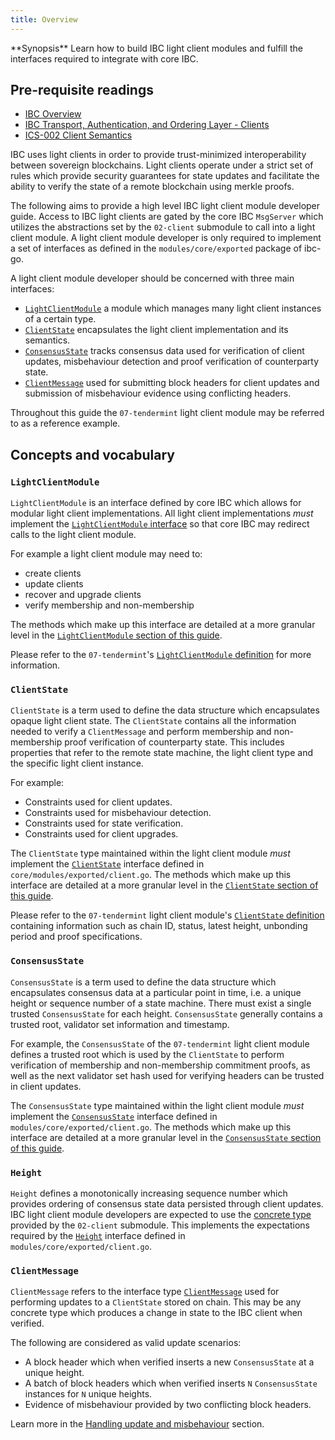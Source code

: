 ```yaml
---
title: Overview
---
```


<Note>
**Synopsis**
Learn how to build IBC light client modules and fulfill the interfaces required to integrate with core IBC.
</Note>

<Note>

## Pre-requisite readings

* [IBC Overview](/docs/ibc/next/ibc/overview.mdx)
* [IBC Transport, Authentication, and Ordering Layer - Clients](https://tutorials.cosmos.network/academy/3-ibc/4-clients.html)
* [ICS-002 Client Semantics](https://github.com/cosmos/ibc/tree/main/spec/core/ics-002-client-semantics)

</Note>

IBC uses light clients in order to provide trust-minimized interoperability between sovereign blockchains. Light clients operate under a strict set of rules which provide security guarantees for state updates and facilitate the ability to verify the state of a remote blockchain using merkle proofs.

The following aims to provide a high level IBC light client module developer guide. Access to IBC light clients are gated by the core IBC `MsgServer` which utilizes the abstractions set by the `02-client` submodule to call into a light client module. A light client module developer is only required to implement a set of interfaces as defined in the `modules/core/exported` package of ibc-go.

A light client module developer should be concerned with three main interfaces:

* [`LightClientModule`](#lightclientmodule) a module which manages many light client instances of a certain type.
* [`ClientState`](#clientstate) encapsulates the light client implementation and its semantics.
* [`ConsensusState`](#consensusstate) tracks consensus data used for verification of client updates, misbehaviour detection and proof verification of counterparty state.
* [`ClientMessage`](#clientmessage) used for submitting block headers for client updates and submission of misbehaviour evidence using conflicting headers.

Throughout this guide the `07-tendermint` light client module may be referred to as a reference example.

## Concepts and vocabulary

### `LightClientModule`

`LightClientModule` is an interface defined by core IBC which allows for modular light client implementations. All light client implementations *must* implement the [`LightClientModule` interface](https://github.com/cosmos/ibc-go/blob/501a8462345da099144efe91d495bfcfa18d760d/modules/core/exported/client.go#L51) so that core IBC may redirect calls to the light client module.

For example a light client module may need to:

* create clients
* update clients
* recover and upgrade clients
* verify membership and non-membership

The methods which make up this interface are detailed at a more granular level in the [`LightClientModule` section of this guide](/docs/ibc/next/light-clients/developer-guide/light-client-module.mdx).

Please refer to the `07-tendermint`'s [`LightClientModule` definition](https://github.com/cosmos/ibc-go/blob/501a8462345da099144efe91d495bfcfa18d760d/modules/light-clients/07-tendermint/light_client_module.go#L17) for more information.

### `ClientState`

`ClientState` is a term used to define the data structure which encapsulates opaque light client state. The `ClientState` contains all the information needed to verify a `ClientMessage` and perform membership and non-membership proof verification of counterparty state. This includes properties that refer to the remote state machine, the light client type and the specific light client instance.

For example:

* Constraints used for client updates.
* Constraints used for misbehaviour detection.
* Constraints used for state verification.
* Constraints used for client upgrades.

The `ClientState` type maintained within the light client module *must* implement the [`ClientState`](https://github.com/cosmos/ibc-go/tree/02-client-refactor-beta1/modules/core/exported/client.go#L36) interface defined in `core/modules/exported/client.go`.
The methods which make up this interface are detailed at a more granular level in the [`ClientState` section of this guide](/docs/ibc/next/light-clients/developer-guide/client-state.mdx).

Please refer to the `07-tendermint` light client module's [`ClientState` definition](https://github.com/cosmos/ibc-go/tree/02-client-refactor-beta1/proto/ibc/lightclients/tendermint/v1/tendermint.proto#L18) containing information such as chain ID, status, latest height, unbonding period and proof specifications.

### `ConsensusState`

`ConsensusState` is a term used to define the data structure which encapsulates consensus data at a particular point in time, i.e. a unique height or sequence number of a state machine. There must exist a single trusted `ConsensusState` for each height. `ConsensusState` generally contains a trusted root, validator set information and timestamp.

For example, the `ConsensusState` of the `07-tendermint` light client module defines a trusted root which is used by the `ClientState` to perform verification of membership and non-membership commitment proofs, as well as the next validator set hash used for verifying headers can be trusted in client updates.

The `ConsensusState` type maintained within the light client module *must* implement the [`ConsensusState`](https://github.com/cosmos/ibc-go/tree/02-client-refactor-beta1/modules/core/exported/client.go#L134) interface defined in `modules/core/exported/client.go`.
The methods which make up this interface are detailed at a more granular level in the [`ConsensusState` section of this guide](/docs/ibc/next/light-clients/developer-guide/consensus-state.mdx).

### `Height`

`Height` defines a monotonically increasing sequence number which provides ordering of consensus state data persisted through client updates.
IBC light client module developers are expected to use the [concrete type](https://github.com/cosmos/ibc-go/tree/02-client-refactor-beta1/proto/ibc/core/client/v1/client.proto#L89) provided by the `02-client` submodule. This implements the expectations required by the [`Height`](https://github.com/cosmos/ibc-go/blob/v7.0.0/modules/core/exported/client.go#L156) interface defined in `modules/core/exported/client.go`.

### `ClientMessage`

`ClientMessage` refers to the interface type [`ClientMessage`](https://github.com/cosmos/ibc-go/blob/v7.0.0/modules/core/exported/client.go#L147) used for performing updates to a `ClientState` stored on chain.
This may be any concrete type which produces a change in state to the IBC client when verified.

The following are considered as valid update scenarios:

* A block header which when verified inserts a new `ConsensusState` at a unique height.
* A batch of block headers which when verified inserts `N` `ConsensusState` instances for `N` unique heights.
* Evidence of misbehaviour provided by two conflicting block headers.

Learn more in the [Handling update and misbehaviour](/docs/ibc/next/light-clients/developer-guide/updates-and-misbehaviour.mdx) section.
